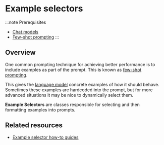 # Example selectors

:::note Prerequisites

- [Chat models](/docs/concepts/chat_models/)
- [Few-shot prompting](/docs/concepts/few_shot_prompting/)
:::

## Overview

One common prompting technique for achieving better performance is to include examples as part of the prompt. This is known as [few-shot prompting](/docs/concepts/few_shot_prompting).

This gives the [language model](/docs/concepts/chat_models/) concrete examples of how it should behave.
Sometimes these examples are hardcoded into the prompt, but for more advanced situations it may be nice to dynamically select them.

**Example Selectors** are classes responsible for selecting and then formatting examples into prompts.

## Related resources

* [Example selector how-to guides](/docs/how_to/#example-selectors)